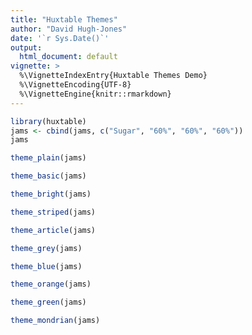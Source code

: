 ```yaml
---
title: "Huxtable Themes"
author: "David Hugh-Jones"
date: '`r Sys.Date()`'
output:
  html_document: default
vignette: >
  %\VignetteIndexEntry{Huxtable Themes Demo}   
  %\VignetteEncoding{UTF-8}
  %\VignetteEngine{knitr::rmarkdown}   
---
```


```r
library(huxtable)
jams <- cbind(jams, c("Sugar", "60%", "60%", "60%"))
jams
```


```r
theme_plain(jams)
```


```r
theme_basic(jams)
```

```r
theme_bright(jams)
```

```r
theme_striped(jams)
```


```r
theme_article(jams)
```


```r
theme_grey(jams)
```


```r
theme_blue(jams)
```


```r
theme_orange(jams)
```



```r
theme_green(jams)
```


```r
theme_mondrian(jams)
```


